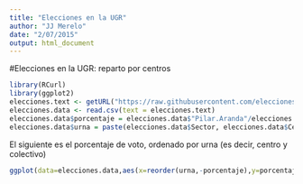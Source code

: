 ```yaml
---
title: "Elecciones en la UGR"
author: "JJ Merelo"
date: "2/07/2015"
output: html_document
---
```


#Elecciones en la UGR: reparto por centros

```r
library(RCurl)
library(ggplot2)
elecciones.text <- getURL("https://raw.githubusercontent.com/elecciones-ugr/actas/master/actas.csv")
elecciones.data <- read.csv(text = elecciones.text)
elecciones.data$porcentaje = elecciones.data$"Pilar.Aranda"/elecciones.data$"Válidas"
elecciones.data$urna = paste(elecciones.data$Sector, elecciones.data$Centro )
```


El siguiente es el porcentaje de voto, ordenado por urna (es decir, centro y colectivo)

```r
ggplot(data=elecciones.data,aes(x=reorder(urna,-porcentaje),y=porcentaje))+geom_point()
```

